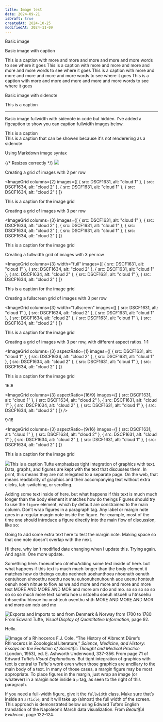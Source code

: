 ```yaml
---
title: Image test
date: 2024-09-21
isDraft: true
createdAt: 2024-10-25
modifiedAt: 2024-11-09
---
```




Basic image

<BasicImage src={DSCF1631} alt="cloud 1" />

Basic image with caption

<BasicImage src={DSCF1631} alt="cloud 1">
  <figcaption>This is a caption with more and more and more and more and more words to see where it goes This is a caption with more and more and more and more and more words to see where it goes This is a caption with more and more and more and more and more words to see where it goes This is a caption with more and more and more and more and more words to see where it goes</figcaption>
</BasicImage>

Basic image with sidenote

<BasicImage src={DSCF1634} alt="cloud 1" fullwidth={false}>
  <Sidenote slot="sidenote" num={false}>This is a caption</Sidenote>
</BasicImage>

----

Basic image fullwidth with sidenote in code but hidden.  I've added a figcaption to show you can caption fullwidth images below.

<BasicImage src={DSCF1631} alt="cloud 1" fullwidth={true}>
  <Sidenote slot="sidenote" num={false}>This is a caption</Sidenote>
  <figcaption>This is a caption that can be showen because it's not renderering as a sidenote</figcaption>
</BasicImage>

Using Markdown image syntax

{/* Resizes correctly */}
![](/images/DSCF1634.jpg)

Creating a grid of images with 2 per row

<ImageGrid 
  columns={2} 
  images={[
    { src: DSCF1631, alt: "cloud 1" },
    { src: DSCF1634, alt: "cloud 2" },
    { src: DSCF1631, alt: "cloud 1" },
    { src: DSCF1634, alt: "cloud 2" }
  ]}
>
  <Sidenote slot="sidenote" num={false}>This is a caption for the image grid</Sidenote>
</ImageGrid>

Creating a grid of images with 3 per row

<ImageGrid 
  columns={3} 
  images={[
    { src: DSCF1631, alt: "cloud 1" },
    { src: DSCF1634, alt: "cloud 2" },
    { src: DSCF1631, alt: "cloud 1" },
    { src: DSCF1634, alt: "cloud 2" },
    { src: DSCF1631, alt: "cloud 1" },
    { src: DSCF1634, alt: "cloud 2" }
  ]}
>
  <Sidenote slot="sidenote" num={false}>This is a caption for the image grid</Sidenote>
</ImageGrid>

Creating a fullwidth grid of images with 3 per row

<ImageGrid 
  columns={3} 
  width="full"
  images={[
    { src: DSCF1631, alt: "cloud 1" },
    { src: DSCF1634, alt: "cloud 2" },
    { src: DSCF1631, alt: "cloud 1" },
    { src: DSCF1634, alt: "cloud 2" },
    { src: DSCF1631, alt: "cloud 1" },
    { src: DSCF1634, alt: "cloud 2" }
  ]}
>
  <Sidenote slot="sidenote" num={false}>This is a caption for the image grid</Sidenote>
</ImageGrid>

Creating a fullscreen grid of images with 3 per row

<ImageGrid 
  columns={3} 
  width="fullscreen"
  images={[
    { src: DSCF1631, alt: "cloud 1" },
    { src: DSCF1634, alt: "cloud 2" },
    { src: DSCF1631, alt: "cloud 1" },
    { src: DSCF1634, alt: "cloud 2" },
    { src: DSCF1631, alt: "cloud 1" },
    { src: DSCF1634, alt: "cloud 2" }
  ]}
>
  <Sidenote slot="sidenote" num={false}>This is a caption for the image grid</Sidenote>
</ImageGrid>

Creating a grid of images with 3 per row, with different aspect ratios.  1:1

<ImageGrid 
  columns={3} 
  aspectRatio={1}
  images={[
    { src: DSCF1631, alt: "cloud 1" },
    { src: DSCF1634, alt: "cloud 2" },
    { src: DSCF1631, alt: "cloud 1" },
    { src: DSCF1634, alt: "cloud 2" },
    { src: DSCF1631, alt: "cloud 1" },
    { src: DSCF1634, alt: "cloud 2" }
  ]}
>
  <Sidenote slot="sidenote" num={false}>This is a caption for the image grid</Sidenote>
</ImageGrid>

16:9

<ImageGrid 
  columns={3} 
  aspectRatio={16/9}
  images={[
    { src: DSCF1631, alt: "cloud 1" },
    { src: DSCF1634, alt: "cloud 2" },
    { src: DSCF1631, alt: "cloud 1" },
    { src: DSCF1634, alt: "cloud 2" },
    { src: DSCF1631, alt: "cloud 1" },
    { src: DSCF1634, alt: "cloud 2" }
  ]}
/>

9:16

<ImageGrid 
  columns={3} 
  aspectRatio={9/16}
  images={[
    { src: DSCF1631, alt: "cloud 1" },
    { src: DSCF1634, alt: "cloud 2" },
    { src: DSCF1631, alt: "cloud 1" },
    { src: DSCF1634, alt: "cloud 2" },
    { src: DSCF1631, alt: "cloud 1" },
    { src: DSCF1634, alt: "cloud 2" }
  ]}
>
  <Sidenote slot="sidenote" num={false}>This is a caption for the image grid</Sidenote>
</ImageGrid>

<Sidenote name="other" num={false}><img src="/images/DSCF1631.jpg"/>This is a caption</Sidenote>
Tufte emphasizes tight integration of graphics with text. Data, graphs, and figures are kept with the text that discusses them. In print, this means they are not relegated to a separate page. On the web, that means readability of graphics and their accompanying text without extra clicks, tab-switching, or scrolling.

<Sidenote name="testing" num={false} >Adding some text inside of here. but what happens if this text is much much longer than the body element it matches how do theings </Sidenote>
Figures should try to use the `figure` element, which by default are constrained to the main column. Don’t wrap figures in a paragraph tag. Any label or margin note goes in a regular margin note inside the figure. For example, most of the time one should introduce a figure directly into the main flow of discussion, like so:

Going to add some extra text here to test the margin note.  Making space so that one note doesn't overlap with the next.

Hi there.  why isn't modified date changing when I update this.  Trying again.  And again.  One more update.

Something here. tnoeuntheo  otnehu<Sidenote>Adding some text inside of here. but what happens if this text is much much longer than the body element it matches how do theings coubs neohneh uoehunthoeu nhoenuth oenuth oentuhoen uhnoethu noethu noehu euhonuhenuhounh      aoe uoenu honteuh oenuh noeh nitnue to flow as we add more and more and more and more text MORE AND MORE AND MOR and more am ndo and mo.  so so so so so so so so much more text</Sidenote>  sonetu hoe u nstoehu  soeuh ntsoeh u htnsoehu  tnhsoedhu htnsoe hu  onshteuh osenthu shth MORE AND MORE AND MOR and more am ndo and mo

<CustomFigure>
  <img src="https://edwardtufte.github.io/tufte-css/img/exports-imports.png" 
    alt="Exports and Imports to and from Denmark & Norway from 1700 to 1780" />
  <Sidenote slot="sidenote" num={false}>
    From Edward Tufte, <em>Visual Display of Quantitative Information</em>, page 92.
  </Sidenote>
</CustomFigure>

Hello.

<Sidenote num={false}><img src="https://edwardtufte.github.io/tufte-css/img/rhino.png" alt="Image of a Rhinoceros"/> F.J. Cole, “The History of Albrecht Dürer’s Rhinoceros in Zooological Literature,” <em>Science, Medicine, and History: Essays on the Evolution of Scientific Thought and Medical Practice</em> (London, 1953), ed. E. Ashworth Underwood, 337-356. From page 71 of Edward Tufte’s <em>Visual Explanations</em>.</Sidenote>
But tight integration of graphics with text is central to Tufte's work even when those graphics are ancillary to the main body of a text. In many of those cases, a margin figure may be most appropriate. To place figures in the margin, just wrap an image (or whatever) in a margin note inside a `p` tag, as seen to the right of this paragraph.

If you need a full-width figure, give it the `fullwidth` class. Make sure that’s inside an `article`, and it will take up (almost) the full width of the screen. This approach is demonstrated below using Edward Tufte’s English translation of the Napoleon’s March data visualization. From *Beautiful Evidence*, page 122-124.

<BasicImage 
  src="https://edwardtufte.github.io/tufte-css/img/napoleons-march.png" 
  alt="Figurative map of the successive losses of the French Army in the Russian campaign, 1812-1813" 
  width="2000"
  height="2000"
  fullwidth={true} 
/>
